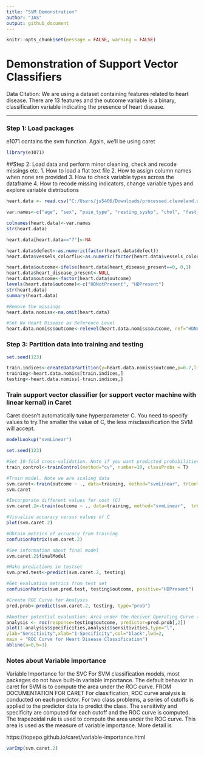 ```yaml
---
title: "SVM Demonstration"
author: "JAS"
output: github_document
---
```


```r
knitr::opts_chunk$set(message = FALSE, warning = FALSE)

```

# Demonstration of Support Vector Classifiers

Data Citation: We are using a dataset containing features related to heart disease. There are 13 features and the outcome variable is a binary, classification variable indicating the presence of heart disease.

***

### Step 1: Load packages

e1071 contains the svm function. Again, we'll be using caret

```r
library(e1071)
```

##Step 2: Load data and perform minor cleaning, check and recode missings etc.
1. How to load a flat text file
2. How to assign column names when none are provided
3. How to check variable types across the dataframe
4. How to recode missing indicators, change variable types and explore variable distributions


```r
heart.data <- read.csv("C:/Users/js5406/Downloads/processed.cleveland.data", header=FALSE)

var.names<-c("age", "sex", "pain_type", "resting_sysbp", "chol", "fast_blsugar_gt120", "rest_ecg", "max_hr", "exerc_angina", "ST_depression", "ST_slope", "vessels_colorflu", "defect", "heart_disease_present")

colnames(heart.data)<-var.names
str(heart.data)

heart.data[heart.data=="?"]<-NA

heart.data$defect<-as.numeric(factor(heart.data$defect))
heart.data$vessels_colorflu<-as.numeric(factor(heart.data$vessels_colorflu))

heart.data$outcome<-ifelse(heart.data$heart_disease_present==0, 0,1)
heart.data$heart_disease_present<-NULL
heart.data$outcome<-factor(heart.data$outcome)
levels(heart.data$outcome)<-c("HDNotPresent", "HDPresent")
str(heart.data)
summary(heart.data)

#Remove the missings
heart.data.nomiss<-na.omit(heart.data)

#Set No Heart Disease as Reference Level
heart.data.nomiss$outcome<-relevel(heart.data.nomiss$outcome, ref="HDNotPresent")

```

### Step 3: Partition data into training and testing

```r
set.seed(123)

train.indices<-createDataPartition(y=heart.data.nomiss$outcome,p=0.7,list=FALSE)
training<-heart.data.nomiss[train.indices,]
testing<-heart.data.nomiss[-train.indices,]
```


### Train support vector classifier (or support vector machine with linear kernal) in Caret

Caret doesn't automatically tune hyperparameter C. You need to specify values to try.The smaller the value of C, the less misclassification the SVM will accept.

```r
modelLookup("svmLinear")

set.seed(123)

#Set 10-fold cross-validation. Note if you want predicted probabilities, you need to set class Probs=True
train_control<-trainControl(method="cv", number=10, classProbs = T)

#Train model. Note we are scaling data
svm.caret<-train(outcome ~ ., data=training, method="svmLinear", trControl=train_control, preProcess=c("center", "scale"))
svm.caret

#Incorporate different values for cost (C)
svm.caret.2<-train(outcome ~ ., data=training, method="svmLinear",  trControl=train_control, preProcess=c("center", "scale"), tuneGrid=expand.grid(C=seq(0.001,2, length=30)))

#Visualize accuracy versus values of C
plot(svm.caret.2)

#Obtain metrics of accuracy from training
confusionMatrix(svm.caret.2)

#See information about final model
svm.caret.2$finalModel

#Make predictions in testset
svm.pred.test<-predict(svm.caret.2, testing)

#Get evaluation metrics from test set
confusionMatrix(svm.pred.test, testing$outcome, positive="HDPresent")

#Create ROC Curve for Analysis
pred.prob<-predict(svm.caret.2, testing, type="prob")

#Another potential evaluation: Area under the Reciver Operating Curve (AUROC)
analysis <- roc(response=testing$outcome, predictor=pred.prob[,2])
plot(1-analysis$specificities,analysis$sensitivities,type="l",
ylab="Sensitivity",xlab="1-Specificity",col="black",lwd=2,
main = "ROC Curve for Heart Disease Classification")
abline(a=0,b=1)
```

### Notes about Variable Importance
Variable Importance for the SVC For SVM classification models, most packages do not have built-in variable importance. The default behavior in caret for SVM is to compute the area under the ROC curve. FROM DOCUMENTATION FOR CARET For classification, ROC curve analysis is conducted on each predictor. For two class problems, a series of cutoffs is applied to the predictor data to predict the class. The sensitivity and specificity are computed for each cutoff and the ROC curve is computed. The trapezoidal rule is used to compute the area under the ROC curve. This area is used as the measure of variable importance. More detail is 

https://topepo.github.io/caret/variable-importance.html


```r
varImp(svm.caret.2)
```

